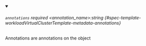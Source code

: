 
<details className="config-field" data-expandable="false" open>
<summary>

###### `annotations` <span className="config-field-required" data-required="false">required</span> <span className="config-field-type">&lt;annotation_name&gt;:string</span> <span className="config-field-default"></span> <span className="config-field-enum"></span> {#spec-template-workloadVirtualClusterTemplate-metadata-annotations}

Annotations are annotations on the object

</summary>



</details>
